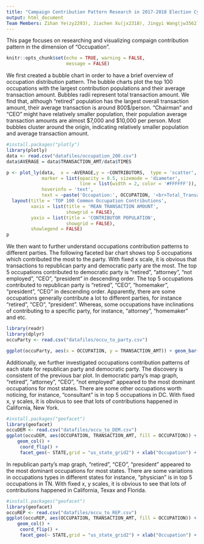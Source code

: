 ```yaml
---
title: "Campaign Contribution Pattern Research in 2017-2018 Election Cycle - Occupation"
output: html_document
Team Members: Zihan Ye(zy2293), Jiachen Xu(jx2318), Jingyi Wang(jw3562), Haikun Du(hd2377)
---
```

This page focuses on researching and visualizing compaign contribution pattern in the dimension of "Occupation".

```r
knitr::opts_chunk$set(echo = TRUE, warning = FALSE,
                      message = FALSE)
```


We first created a bubble chart in order to have a brief overview of occupation distribution pattern. The bubble charts plot the top 100 occupations with the largest contribution populations and their average transaction amount. Bubbles radii represent total transaction amount. We find that, although “retired” population has the largest overall transaction amount, their average transaction is around 800$/person.  “Chairman” and “CEO” might have relatively smaller population, their population average transaction amounts are almost $7,000 and $10,000 per person. Most bubbles cluster around the origin, indicating relatively smaller population and average transaction amount.

```r
#install.packages("plotly")
library(plotly)
data <- read.csv("datafiles/occupation_200.csv")
data$AVERAGE = data$TRANSACTION_AMT/data$TIMES

p <- plot_ly(data,  x = ~AVERAGE,y = ~CONTRIBUTORS,  type = 'scatter', mode = 'markers', size = ~TRANSACTION_AMT, color = ~OCCUPATION, colors = 'Paired',
             marker = list(opacity = 0.5, sizemode = 'diameter',
                           line = list(width = 2, color = '#FFFFFF')),
             hoverinfo = 'text',
             text = ~paste('Occupation:', OCCUPATION, '<br>Total_Transaction_Amt:', TRANSACTION_AMT, '<br>Mean_Transaction_Amt:', AVERAGE)) %>%
  layout(title = 'TOP 100 Common Occupation Contributions',
         xaxis = list(title = 'MEAN TRANSACTION AMOUNT',
                      showgrid = FALSE),
         yaxis = list(title = 'CONTRIBUTOR POPULATION',
                      showgrid = FALSE),
         showlegend = FALSE)
p
```



We then want to further understand occupations contribution patterns to different parties. The following faceted bar chart shows top 5 occupations which contributed the most to the party. With fixed x scale, it is obvious that transactions to republican party and democratic party are the most. The top 5 occupations contributed to democratic party is “retired”, “attorney”, “not employed”, “CEO”, “president” in descending order. The top 5 occupations contributed to republican party is “retired”, “CEO”, “homemaker”, “president”, “CEO” in descending order. Apparently, there are some occupations generally contribute a lot to different parties, for instance “retired”, “CEO”, “president”. Whereas, some occupations have inclinations of contributing to a specific party, for instance, “attorney”, “homemaker” and etc.

```r
library(readr)
library(dplyr)
occuParty <- read.csv("datafiles/occu_to_party.csv")

ggplot(occuParty, aes(x = OCCUPATION, y = TRANSACTION_AMT)) + geom_bar(stat = "identity") + facet_wrap(~CMTE_PTY_AFFILIATION, scales = "free_y") + coord_flip()


```



Additionally, we further investigated occupations contribution patterns of each state for republican party and democratic party. The discovery is consistent of the previous bar plot. In democratic party’s map graph, “retired”, “attorney”, “CEO”, “not employed” appeared to the most dominant occupations for most states. There are some other occupations worth noticing, for instance, “consultant” is in top 5 occupations in DC. With fixed x, y scales, it is obvious to see that lots of contributions happened in California, New York.


```r
#install.packages("geofacet")
library(geofacet)
occuDEM <- read.csv("datafiles/occu_to_DEM.csv")
ggplot(occuDEM, aes(OCCUPATION, TRANSACTION_AMT, fill = OCCUPATION)) +
    geom_col() +
     coord_flip() +
     facet_geo(~ STATE,grid = "us_state_grid2") + xlab("Occupation") + labs(title = "Occupations with Most Contributions to DEM /STATE") + theme(axis.text.x = element_blank(),plot.title = element_text( size= 25),axis.title.x = element_text(size= 10),axis.title.y = element_text(size= 10))
```



In republican party’s map graph, “retired”, “CEO”, “president” appeared to the most dominant occupations for most states. There are some variations in occupations types in different states for instance, “physician” is in top 5 occupations in TN. With fixed x, y scales, it is obvious to see that lots of contributions happened in California, Texax and Florida.

```r
#install.packages("geofacet")
library(geofacet)
occuREP <- read.csv("datafiles/occu_to_REP.csv")
ggplot(occuREP, aes(OCCUPATION, TRANSACTION_AMT, fill = OCCUPATION)) +
    geom_col() +
     coord_flip() +
     facet_geo(~ STATE,grid = "us_state_grid2") + xlab("Occupation") + labs(title = "Occupations with Most Contributions to REP /STATE") + theme(axis.text.x = element_blank(),plot.title = element_text( size= 25),axis.title.x = element_text(size= 10),axis.title.y = element_text(size= 10))
```